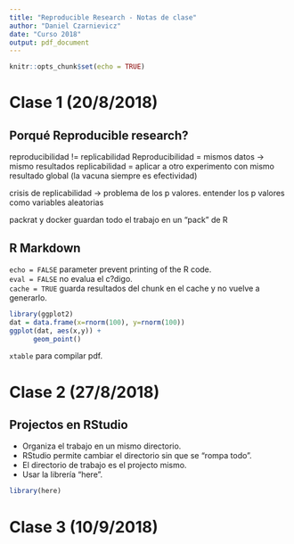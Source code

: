 ```yaml
---
title: "Reproducible Research - Notas de clase"
author: "Daniel Czarnievicz"
date: "Curso 2018"
output: pdf_document
---
```


```r
knitr::opts_chunk$set(echo = TRUE)
```

# Clase 1 (20/8/2018)

## Porqué Reproducible research?

reproducibilidad != replicabilidad
Reproducibilidad = mismos datos -> mismo resultados
replicabilidad = aplicar a otro experimento con mismo resultado global (la vacuna siempre es efectividad)

crisis de replicabilidad -> problema de los p valores. entender los p valores como variables aleatorias

packrat y docker guardan todo el trabajo en un "pack" de R

## R Markdown

`echo = FALSE` parameter prevent printing of the R code.  
`eval = FALSE` no evalua el c?digo.  
`cache = TRUE` guarda resultados del chunk en el cache y no vuelve a generarlo.  

```r

library(ggplot2)
dat = data.frame(x=rnorm(100), y=rnorm(100))
ggplot(dat, aes(x,y)) +
      geom_point()
```

`xtable` para compilar pdf. 

# Clase 2 (27/8/2018)

## Projectos en RStudio

- Organiza el trabajo en un mismo directorio.  
- RStudio permite cambiar el directorio sin que se "rompa todo".  
- El directorio de trabajo es el projecto mismo.  
- Usar la librería "here".  

```r
library(here)
```

# Clase 3 (10/9/2018)


